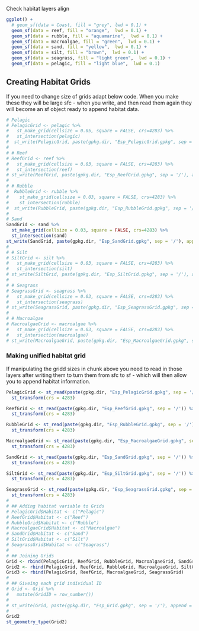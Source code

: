 Check habitat layers align

```r
ggplot() +
  # geom_sf(data = Coast, fill = "grey", lwd = 0.1) +
  geom_sf(data = reef, fill = "orange",  lwd = 0.1) +
  geom_sf(data = rubble, fill = "aquamarine",  lwd = 0.1) +
  geom_sf(data = macroalgae, fill = "green",  lwd = 0.1) +
  geom_sf(data = sand, fill = "yellow",  lwd = 0.1) +
  geom_sf(data = silt, fill = "brown",  lwd = 0.1) +
  geom_sf(data = seagrass, fill = "light green",  lwd = 0.1) +
  geom_sf(data = pelagic, fill = "light blue",  lwd = 0.1)
```

## Creating Habitat Grids
If you need to change size of grids adapt below code. 
When you make these they will be large sfc - when you write, and then read them again they will become an sf object ready to append habitat data.

```r
# Pelagic
# PelagicGrid <- pelagic %>%
#   st_make_grid(cellsize = 0.05, square = FALSE, crs=4283) %>%
#   st_intersection(pelagic)
#  st_write(PelagicGrid, paste(gpkg.dir, "Esp_PelagicGrid.gpkg", sep = '/'), append = FALSE)
# 
# # Reef
# ReefGrid <- reef %>%
#   st_make_grid(cellsize = 0.03, square = FALSE, crs=4283) %>%
#   st_intersection(reef)
# st_write(ReefGrid, paste(gpkg.dir, "Esp_ReefGrid.gpkg", sep = '/'), append = FALSE)
# 
# # Rubble
#  RubbleGrid <- rubble %>%
#    st_make_grid(cellsize = 0.03, square = FALSE, crs=4283) %>%
#    st_intersection(rubble)
#  st_write(RubbleGrid, paste(gpkg.dir, "Esp_RubbleGrid.gpkg", sep = '/'), append = FALSE)
# 
# Sand
SandGrid <- sand %>%
  st_make_grid(cellsize = 0.03, square = FALSE, crs=4283) %>%
  st_intersection(sand)
st_write(SandGrid, paste(gpkg.dir, "Esp_SandGrid.gpkg", sep = '/'), append = FALSE)
# 
# # Silt
# SiltGrid <- silt %>%
#   st_make_grid(cellsize = 0.03, square = FALSE, crs=4283) %>%
#   st_intersection(silt)
# st_write(SiltGrid, paste(gpkg.dir, "Esp_SiltGrid.gpkg", sep = '/'), append = FALSE)
# 
# # Seagrass
# SeagrassGrid <- seagrass %>%
#   st_make_grid(cellsize = 0.03, square = FALSE, crs=4283) %>%
#   st_intersection(seagrass)
# st_write(SeagrassGrid, paste(gpkg.dir, "Esp_SeagrassGrid.gpkg", sep = '/'), append = FALSE)
# 
# # Macroalgae
# MacroalgaeGrid <- macroalgae %>%
#   st_make_grid(cellsize = 0.03, square = FALSE, crs=4283) %>%
#   st_intersection(macroalgae)
# st_write(MacroalgaeGrid, paste(gpkg.dir, "Esp_MacroalgaeGrid.gpkg", sep = '/'), append = FALSE)
```

### Making unified habitat grid
If manipulating the gridd sizes in chunk above you need to read in those layers after writing them to turn them from sfc to sf - which will then allow you to append habitat information. 
```r
PelagicGrid <- st_read(paste(gpkg.dir, "Esp_PelagicGrid.gpkg", sep = '/')) %>%
  st_transform(crs = 4283)

ReefGrid <- st_read(paste(gpkg.dir, "Esp_ReefGrid.gpkg", sep = '/')) %>%
  st_transform(crs = 4283)

RubbleGrid <- st_read(paste(gpkg.dir, "Esp_RubbleGrid.gpkg", sep = '/')) %>%
  st_transform(crs = 4283)

MacroalgaeGrid <- st_read(paste(gpkg.dir, "Esp_MacroalgaeGrid.gpkg", sep = '/')) %>%
  st_transform(crs = 4283)

SandGrid <- st_read(paste(gpkg.dir, "Esp_SandGrid.gpkg", sep = '/')) %>%
  st_transform(crs = 4283)

SiltGrid <- st_read(paste(gpkg.dir, "Esp_SiltGrid.gpkg", sep = '/')) %>%
  st_transform(crs = 4283)

SeagrassGrid <- st_read(paste(gpkg.dir, "Esp_SeagrassGrid.gpkg", sep = '/')) %>%
  st_transform(crs = 4283)
# 
# ## Adding habitat variable to Grids
# PelagicGrid$Habitat <- c("Pelagic")
# ReefGrid$Habitat <- c("Reef")
# RubbleGrid$Habitat <- c("Rubble")
# MacroalgaeGrid$Habitat <- c("Macroalgae")
# SandGrid$Habitat <- c("Sand")
# SiltGrid$Habitat <- c("Silt")
# SeagrassGrid$Habitat <- c("Seagrass")
# 
# ## Joining Grids
Grid <- rbind(PelagicGrid, ReefGrid, RubbleGrid, MacroalgaeGrid, SandGrid, SiltGrid, SeagrassGrid) # all not work
Grid2 <- rbind(PelagicGrid, ReefGrid, RubbleGrid, MacroalgaeGrid, SiltGrid, SeagrassGrid) # multipolygon and polygon dont work
Grid3 <- rbind(PelagicGrid, ReefGrid, MacroalgaeGrid, SeagrassGrid)
# 
# ## Giveing each grid individual ID
# Grid <- Grid %>%
#   mutate(GridID = row_number())
# 
# st_write(Grid, paste(gpkg.dir, "Esp_Grid.gpkg", sep = '/'), append = FALSE)
# 
Grid2
st_geometry_type(Grid2)
```